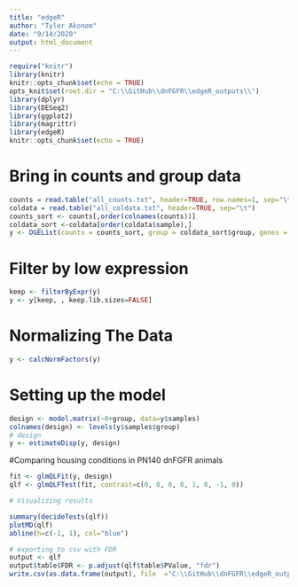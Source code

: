 ```yaml
---
title: "edgeR"
author: "Tyler Akonom"
date: "9/14/2020"
output: html_document
---
```


```r
require("knitr")
library(knitr)
knitr::opts_chunk$set(echo = TRUE)
opts_knit$set(root.dir = "C:\\GitHub\\dnFGFR\\edgeR_outputs\\")
library(dplyr)
library(DESeq2)
library(ggplot2)
library(magrittr)
library(edgeR)
knitr::opts_chunk$set(echo = TRUE)
```


# Bring in counts and group data
```r
counts = read.table("all_counts.txt", header=TRUE, row.names=1, sep="\t")
coldata = read.table("all_coldata.txt", header=TRUE, sep="\t")
counts_sort <- counts[,order(colnames(counts))]
coldata_sort <-coldata[order(coldata$sample),]
y <- DGEList(counts = counts_sort, group = coldata_sort$group, genes = rownames(counts_sort))
```

# Filter by low expression
```r
keep <- filterByExpr(y)
y <- y[keep, , keep.lib.sizes=FALSE]
```


# Normalizing The Data
```r
y <- calcNormFactors(y)
```

# Setting up the model

```r
design <- model.matrix(~0+group, data=y$samples)
colnames(design) <- levels(y$samples$group)
# design
y <- estimateDisp(y, design)
```


#Comparing housing conditions in PN140 dnFGFR animals 
```r
fit <- glmQLFit(y, design)
qlf <- glmQLFTest(fit, contrast=c(0, 0, 0, 0, 1, 0, -1, 0))

# Visualizing results

summary(decideTests(qlf))
plotMD(qlf)
abline(h=c(-1, 1), col="blue")

# exporting to csv with FDR
output <- qlf
output$table$FDR <- p.adjust(qlf$table$PValue, "fdr")
write.csv(as.data.frame(output), file  ="C:\\GitHub\\dnFGFR\\edgeR_outputs\\pn140\\dnFGFR\\pn140_housing_results.csv")
```




